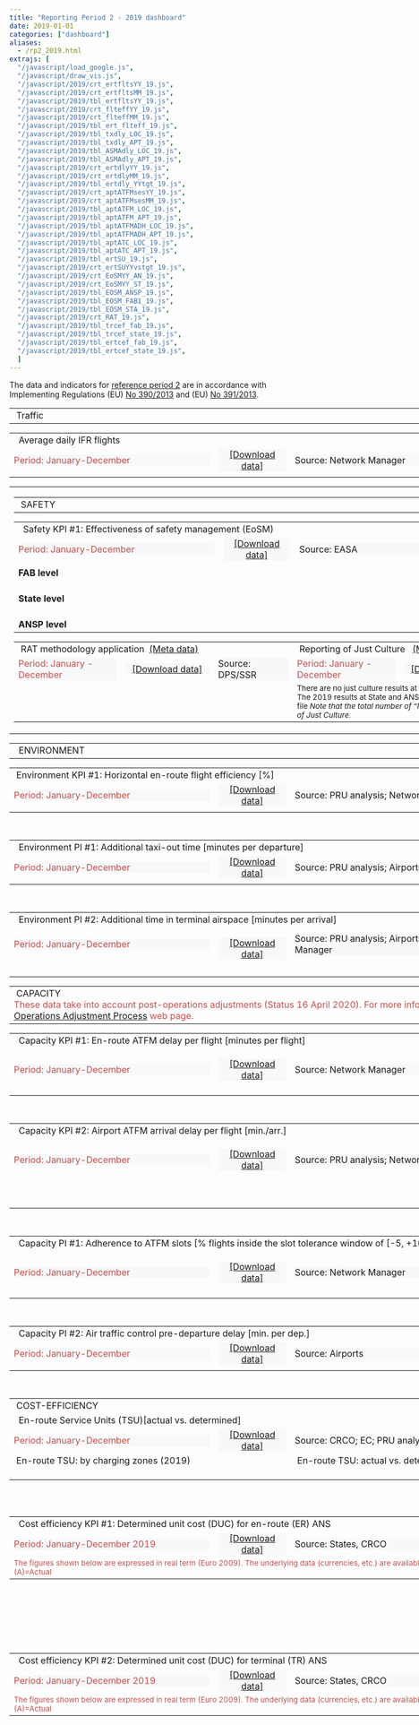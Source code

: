 ```yaml
---
title: "Reporting Period 2 - 2019 dashboard"
date: 2019-01-01
categories: ["dashboard"]
aliases:
  - /rp2_2019.html
extrajs: [
  "/javascript/load_google.js",
  "/javascript/draw_vis.js",
  "/javascript/2019/crt_ertfltsYY_19.js",
  "/javascript/2019/crt_ertfltsMM_19.js",
  "/javascript/2019/tbl_ertfltsYY_19.js",
  "/javascript/2019/crt_flteffYY_19.js",
  "/javascript/2019/crt_flteffMM_19.js",
  "/javascript/2019/tbl_ert_flteff_19.js",
  "/javascript/2019/tbl_txdly_LOC_19.js",
  "/javascript/2019/tbl_txdly_APT_19.js",
  "/javascript/2019/tbl_ASMAdly_LOC_19.js",
  "/javascript/2019/tbl_ASMAdly_APT_19.js",
  "/javascript/2019/crt_ertdlyYY_19.js",
  "/javascript/2019/crt_ertdlyMM_19.js",
  "/javascript/2019/tbl_ertdly_YYtgt_19.js",
  "/javascript/2019/crt_aptATFMsesYY_19.js",
  "/javascript/2019/crt_aptATFMsesMM_19.js",
  "/javascript/2019/tbl_aptATFM_LOC_19.js",
  "/javascript/2019/tbl_aptATFM_APT_19.js",
  "/javascript/2019/tbl_aptATFMADH_LOC_19.js",
  "/javascript/2019/tbl_aptATFMADH_APT_19.js",
  "/javascript/2019/tbl_aptATC_LOC_19.js",
  "/javascript/2019/tbl_aptATC_APT_19.js",
  "/javascript/2019/tbl_ertSU_19.js",
  "/javascript/2019/crt_ertSUYYvstgt_19.js",
  "/javascript/2019/crt_EoSMYY_AN_19.js",
  "/javascript/2019/crt_EoSMYY_ST_19.js",
  "/javascript/2019/tbl_EOSM_ANSP_19.js",
  "/javascript/2019/tbl_EOSM_FAB1_19.js",
  "/javascript/2019/tbl_EOSM_STA_19.js",
  "/javascript/2019/crt_RAT_19.js",
  "/javascript/2019/tbl_trcef_fab_19.js",
  "/javascript/2019/tbl_trcef_state_19.js",
  "/javascript/2019/tbl_ertcef_fab_19.js",
  "/javascript/2019/tbl_ertcef_state_19.js",
  ]
---
```

<script type="text/javascript" src="//www.google.com/jsapi"></script>

The data and indicators for [reference period 2][ref2] are in accordance with Implementing Regulations (EU) [No 390/2013][no390_2013] and (EU) [No 391/2013][no391_2013].

<table style="text-align: left; width: 950px;" border="0" cellpadding="2" cellspacing="2">
  <tbody>
  <tr>
    <td colspan="2" rowspan="1" style="width: 950px"><div class="head2">&nbsp;Traffic</div></td>
  </tr>
    <table style="width: 950px;" border="0" cellpadding="1" cellspacing="1">
    <tbody>
    <tr>
      <td colspan="4" rowspan="1"><div class="head3">&nbsp; Average daily IFR flights</div></td>
    </tr>
    <tr>
      <td><div style="width: 350px; text-align: left; background-color:#f7f8f9; vertical-align: top;" class="data-period"> <span style="color:#C0504D;">Period: January-December</span></div></td>
      <td><div style="width: 120px; text-align: center; background-color:#f7f8f9; vertical-align: top;"><span style="color: rgb(102, 102, 102);"><a href="https://docs.google.com/spreadsheets/d/1uO67qKc4l7OZEKcMDRi5DjzJ7mEWYUUGHGFRonNJ_hY/edit?usp=sharing&hl=en_GB" target="_blank">[Download data]</a></span></div></td>
      <td><div style="width: 350px; text-align: left; background-color:#f7f8f9; vertical-align: top;" class="data-source">Source: Network Manager</div></td>
      <td><div style="width: 120px; text-align: center; background-color:#f7f8f9; vertical-align: top;"> <span style="color: rgb(102, 102, 102);"><a href='{{< relref "/metadata/minutes-of-en-route-atfm-delay-per-flight.Rmd" >}}' target="_blank">[Meta data]</a></span></div></td>
    </tr>
    <tr>
      <td colspan="2" rowspan="1" style="width: 475px; vertical-align: top;">
      <div id="crt_cap_ert_YY"></div>
      <div style="float: left;" id="crt_ertfltsYY_19"></div>
      <div style="float: left;" id="crt_ertfltsMM_19"></div></td>
      <td colspan="2" rowspan="1" style="width: 475px; vertical-align: top;">
      <div style="float: top;" id="tbl_ertfltsYY_19"></div></td>
    </tr>
    </tbody>
  </table>
</tbody>
</table>


<table style="text-align: left; width: 950px;" border="0" cellpadding="2" cellspacing="2">
  <tbody>
    <tr>
      <td colspan="4" rowspan="1" style="width: 950px">
          <table style="text-align: left; width: 950px;" border="0" cellpadding="2" cellspacing="2">
            <tbody>
            <tr>
              <td colspan="4" rowspan="1" style="width: 950px"><div class="head2">&nbsp;SAFETY</div></td>
            </tr>
              <table style="width: 950px;" border="0" cellpadding="1" cellspacing="1">
                <tr>
                  <td colspan="4" rowspan="1"><div class="head3">&nbsp; Safety KPI #1: Effectiveness of safety management (EoSM)</div></td>
                </tr>
                <tr>
                  <td><div style="width: 350px; text-align: left; background-color:#f7f8f9; vertical-align: top;" class="data-period"><span style="color:#C0504D;">Period: January-December</span></div></td>
                  <td><div style="width: 120px; text-align: center; background-color:#f7f8f9; vertical-align: top;"><span style="color: rgb(102, 102, 102);"><a href="https://docs.google.com/spreadsheets/d/1kp_CFuFfUVLk_4krFAzpOCuJURH6OhIKUm0YiAzAMu0/edit?usp=sharing" target="_blank">[Download data]</a></span></div></td>
                  <td><div style="width: 350px; text-align: left; background-color:#f7f8f9; vertical-align: top;" class="data-source">Source: EASA</div></td>
                  <td><div style="width: 120px; text-align: center; background-color:#f7f8f9; vertical-align: top;"> <span style="color: rgb(102, 102, 102);"><a href='{{< relref "/metadata/effectiveness-of-safety-management.md" >}}' target="_blank">[Meta data]</a></span></div></td>
                </tr>
                <tr>
                  <td colspan="2" rowspan="1" style="width: 475px; vertical-align: top;"><div style="float: top;" id="crt_EoSMYY_ST_19"></div></td>
                  <td colspan="2" rowspan="1" style="width: 475px; vertical-align: top;"><div style="float: top;" id="crt_EoSMYY_AN_19"></div></td>
                </tr>
                <tr>
                  <td colspan="4" rowspan="1" style="width: 950px; vertical-align: top;"><div><b>FAB level</b></div><div style="float: top;" id="tbl_EOSM_FAB1_19"></div></td>
                </tr>
                <tr>
                  <td colspan="4" rowspan="1" style="width: 950px; vertical-align: top;"><br><div><b>State level</b></div><div style="float: top;" id="tbl_EOSM_STA_19"></div></td>
                </tr>
                <tr>
                  <td colspan="4" rowspan="1" style="width: 950px; vertical-align: top;"><br><div><b>ANSP level</b></div><div style="float: top;" id="tbl_EOSM_ANSP_19"></div></td>
                </tr>
              </table>
              <table style="text-align: left; width: 950px;" border="0" cellpadding="2" cellspacing="2">
                  <tr>
                    <td colspan="3" rowspan="1" style="width: 475px, text-align: center; vertical-align: top;"><div class="head4">&nbsp;RAT methodology application&nbsp;&nbsp;<a href='{{< relref "/metadata/rat-methodology-application.md" >}}' target="_blank">(Meta data)</a></div></td>
                    <td colspan="3" rowspan="1" style="width: 475px, text-align: center; vertical-align: top;"><div class="head4">&nbsp;Reporting of Just Culture &nbsp;&nbsp;<a href='{{< relref "/metadata/reporting-of-just-culture.md" >}}' target="_blank">(Meta data)</a> </div></td>
                  </tr>
                  <tr>
                    <td><div style="width: 175px; text-align: left; background-color:#f7f8f9; vertical-align: top;" class="data-period"> <span style="color:#C0504D;">Period: January - December</span></div></td>
                    <td><div style="width: 150px; text-align: center; background-color:#f7f8f9; vertical-align: top;"><span style="color: rgb(102, 102, 102);"><a href="https://docs.google.com/spreadsheets/d/1Anz6B8lB570OSON1-Bm0ud5dT6fpwNLiZR2uBRjrLiw/edit?usp=sharing" target="_blank">[Download data]</a></span></div></td>
                    <td><div style="width: 125px; text-align: left; background-color:#f7f8f9; vertical-align: top;" class="data-source">Source: DPS/SSR</div></td>
                    <td><div style="width: 175px; text-align: left; background-color:#f7f8f9; vertical-align: top;" class="data-period"> <span style="color:#C0504D;">Period: January - December</span></div></td>
                    <td><div style="width: 150px; text-align: center; background-color:#f7f8f9; vertical-align: top;"><span style="color: rgb(102, 102, 102);"><a href="https://docs.google.com/spreadsheets/d/1X1CyjMrwWwOlupkPCQ4G5dNxCNdYB4Gxp586O9ImOVo/edit?usp=sharing" target="_blank">[Download data]</a></span></div></td>
                    <td><div style="width: 125px; text-align: left; background-color:#f7f8f9; vertical-align: top;" class="data-source">Source: EASA</div></td>
                  </tr>
                  <tr style="vertical-align:top">
                    <td colspan="3" rowspan="1"><div id="crt_RAT_19"></div></td>
                    <td colspan="3" rowspan="1"><div><small>There are no just culture results at European wide level.<br>The 2019 results at State and ANSP level can be found in the download file<i>&nbsp;Note that the total number of "NO" answers may not reflect an absence of Just Culture.</i></small></div></td>
    </tr>
    </tbody>
    </table>
</tbody>
</table>

<table style="text-align: left; width: 950px;" border="0" cellpadding="2" cellspacing="2">
<tbody>
<tr>
<td colspan="4" rowspan="1" style="width: 950px">
<div class="head2">&nbsp; ENVIRONMENT</div>
</td>
</tr>
<table style="width: 950px;" border="0" cellpadding="1" cellspacing="1">
<tbody>
<tr>
<td colspan="4" rowspan="1">
<div class="head3">&nbsp;Environment KPI #1: Horizontal en-route flight efficiency [%]</div>
</td>
</tr>
<tr>
<td>
<div style="width: 350px; text-align: left; background-color:#f7f8f9; vertical-align: top;" class="data-period"> <span style="color:#C0504D;">
Period: January-December</span></div>
</td>
<td>
<div style="width: 120px; text-align: center; background-color:#f7f8f9; vertical-align: top;"><span style="color: rgb(102, 102, 102);">
<a href="https://docs.google.com/spreadsheets/d/1Dk1vD4mPBZU1Ve3Wjxx1cHrBjV6O7T025vb4wVskPbo/edit?usp=sharing&hl=en_GB" target="_blank">[Download data]</a>
</span></div>
</td>
<td>
<div style="width: 350px; text-align: left; background-color:#f7f8f9; vertical-align: top;" class="data-source">
Source: PRU analysis; Network Manager</div>
</td>
<td>
<div style="width: 120px; text-align: center; background-color:#f7f8f9; vertical-align: top;"> <span style="color: rgb(102, 102, 102);">
<a href='{{< relref "/metadata/average-horizontal-en-route-inefficiency.md" >}}' target="_blank">[Meta data]</a>
</span></div>
</td>
</tr>
<tr>
<td colspan="2" rowspan="1" style="width: 475px; vertical-align: top;">
<div style="float: left;" id="crt_flteffYY_19"></div>
<div style="float: left;" id="crt_flteffMM_19"></div>
<td colspan="2" rowspan="1" style="width: 475px; vertical-align: top;">
<div style="float: top;" id="tbl_ert_flteff_19"></div>
</tr>
</tbody>
</table>
<br>
<table style="width: 950px;" border="0" cellpadding="1" cellspacing="1">
<tbody>
<tr>
<td colspan="4" rowspan="1">
<div class="head3">&nbsp; Environment PI #1: Additional taxi-out time [minutes per departure]</div>
<span style="color:#C0504D;"></span>
</td>
</tr>
<tr>
<td>
<div style="width: 350px; text-align: left; background-color:#f7f8f9; vertical-align: top;" class="data-period"> <span style="color:#C0504D;">
Period: January-December</span></div>
</td>
<td>
<div style="width: 120px; text-align: center; background-color:#f7f8f9; vertical-align: top;"><span style="color: rgb(102, 102, 102);">
<a href="https://docs.google.com/spreadsheets/d/1STzOX3jmEDKzXg3Bdqj958gciCLyGXwbgBLqVre6qQM/edit?usp=sharing&hl=en_GB" 
target="_blank">[Download data]</a>
</span></div>
</td>
<td>
<div style="width: 350px; text-align: left; background-color:#f7f8f9; vertical-align: top;">
Source: PRU analysis; Airports</div>
</td>
<td>
<div style="width: 120px; text-align: center; background-color:#f7f8f9; vertical-align: top;"> <span style="color: rgb(102, 102, 102);">
<a href='{{< relref "/metadata/additional-taxi-out-time.html" >}}' target="_blank">[Meta data]</a>
</span></div>
</td>
</tr>
<tr>
<td colspan="2" rowspan="1" style="width: 475px; vertical-align: top;">
<div style="float: top;" id="tbl_txdly_LOC_19"></div>
<td colspan="2" rowspan="1" style="width: 475px; vertical-align: top;">
<div style="float: top;" id="tbl_txdly_APT_19"></div>
</td>
</tr>
</tbody>
</table>
<br>
<table style="width: 950px;" border="0" cellpadding="1" cellspacing="1">
<tbody>
<tr>
<td colspan="4" rowspan="1">
<div class="head3">&nbsp; Environment PI #2: Additional time in terminal airspace [minutes per arrival]</div>
<span style="color:#C0504D;"></span>
</td>
</tr>
<tr>

<td>
<div style="width: 350px; text-align: left; background-color:#f7f8f9; vertical-align: top;" class="data-period"> <span style="color:#C0504D;">
Period: January-December</span></div>
</td>
<td>
<div style="width: 120px; text-align: center; background-color:#f7f8f9; vertical-align: top;"><span style="color: rgb(102, 102, 102);">

<a href="https://docs.google.com/spreadsheets/d/1EJDkwzupnXTKW5DgMO5wAszl8k_So0sqW0MDfRjXZE0/edit?usp=sharing&hl=en_GB" target="_blank">[Download data]</a>
</span></div>
</td>
<td>
<div style="width: 350px; text-align: left; background-color:#f7f8f9; vertical-align: top;" class="data-source">
Source: PRU analysis; Airports; Network Manager</div>
</td>
<td>
<div style="width: 120px; text-align: center; background-color:#f7f8f9; vertical-align: top;"> <span style="color: rgb(102, 102, 102);">
<a href='{{< relref "/metadata/additional-asma-time.html" >}}' target="_blank">[Meta data]</a>
</span></div>
</td>
</tr>
<tr>
<td colspan="2" rowspan="1" style="width: 475px; vertical-align: top;">
<div style="float: top;" id="tbl_ASMAdly_LOC_19"></div>
<br> </td>
<td colspan="2" rowspan="1" style="width: 475px; vertical-align: top;">
<div style="float: top" id="tbl_ASMAdly_APT_19"></div>
<br> </td>
</tr>
</tbody>
</table>

</tbody>
</table>
<table style="text-align: left; width: 950px;" border="0" cellpadding="2" cellspacing="2">
<tbody>
<tr>
<td colspan="4" rowspan="1" style="width: 950px">
<div class="head2">&nbsp;CAPACITY</div>
<span style="color:#C0504D;">
These data take into account post-operations adjustments (Status 16 April 2020).
For more information see also the <a href="https://www.eurocontrol.int/service/post-operations-performance-adjustment" target="_blank">Post Operations Adjustment Process</a> web page.
</span>
</td>
</tr>
<table style="width: 950px;" border="0" cellpadding="1" cellspacing="1">
<tbody>
<tr>
<td colspan="4" rowspan="1">
<div class="head3">&nbsp; Capacity KPI #1: En-route ATFM delay per flight [minutes per flight]</div>
</div>
</td>
</tr>
<tr>
<td>
<div style="width: 350px; text-align: left; background-color:#f7f8f9; vertical-align: top;" class="data-period"> <span style="color:#C0504D;">
Period: January-December</span></div>
</td>
<td>
<div style="width: 120px; text-align: center; background-color:#f7f8f9; vertical-align: top;"><span style="color: rgb(102, 102, 102);">
<a href="https://docs.google.com/spreadsheets/d/1Mad91puR9PE579vqCbCyI2tgxC7otKnVXBDqlIyleaU/edit?usp=sharing&hl=en_GB" target="_blank">[Download data]</a>

</span></div>
</td>
<td>
<div style="width: 350px; text-align: left; background-color:#f7f8f9; vertical-align: top;" class="data-source">
Source: Network Manager</div>
</td>
<td>
<div style="width: 120px; text-align: center; background-color:#f7f8f9; vertical-align: top;"> <span style="color: rgb(102, 102, 102);">
<a href='{{< relref "/metadata/minutes-of-en-route-atfm-delay-per-flight.Rmd" >}}' target="_blank">[Meta data]</a>
</span></div>
</td>
</tr>
<tr>
<td colspan="2" rowspan="1" style="width: 475px; vertical-align: top;">
<div style="float: left;" id="crt_ertdlyYY_19"></div>
<div style="float: left;" id="crt_ertdlyMM_19"></div>
<td colspan="2" rowspan="1" style="width: 475px; vertical-align: top;">
<div style="float: top;" id="tbl_ertdly_YYtgt_19"></div>
</tr>
</tbody>
</table>
<br>
<table style="width: 950px;" border="0" cellpadding="1" cellspacing="1">
<tbody>
<tr>
<td colspan="4" rowspan="1">
<div class="head3">&nbsp; Capacity KPI #2: Airport ATFM arrival delay per flight [min./arr.]</div>
</td>
</tr>
<tr>
<td>
<div style="width: 350px; text-align: left; background-color:#f7f8f9; vertical-align: top;" class="data-period"> <span style="color:#C0504D;">
Period: January-December</span></div>
</td>
<td>
<div style="width: 120px; text-align: center; background-color:#f7f8f9; vertical-align: top;"><span style="color: rgb(102, 102, 102);">
<a href="https://docs.google.com/spreadsheets/d/1X0QgDGaN-NaHRgMthUS5UXfzPgYN42QiVG-ZQYa0VX4/edit?usp=sharing&hl=en_GB" target="_blank">[Download data]</a>

</span></div>
</td>

<td>
<div style="width: 350px; text-align: left; background-color:#f7f8f9; vertical-align: top;" class="data-source">
Source: PRU analysis; Network Manager</div>
</td>
<td>
<div style="width: 120px; text-align: center; background-color:#f7f8f9; vertical-align: top;"> <span style="color: rgb(102, 102, 102);">
<a href='{{< relref "/metadata/airport-atfm-delay.md" >}}' target="_blank">[Meta data]</a>
</span></div>
</td>
</tr>
<tr>
<td colspan="2" rowspan="1" style="width: 475px; vertical-align: top;">
<div style="float: left;" id="crt_aptATFMsesYY_19"></div>
<br>
<br>
<div style="float: top;" id="tbl_aptATFM_LOC_19"></div>
<td colspan="2" rowspan="1" style="width: 475px; vertical-align: top;">
<div style="float: left;" id="crt_aptATFMsesMM_19"></div>
<br>
<br>
<div style="float: top;" id="tbl_aptATFM_APT_19"></div>
</tr>
</tbody>
</table>
<br>
<table style="width: 950px;" border="0" cellpadding="1" cellspacing="1">
<tbody>
<tr>
<td colspan="4" rowspan="1">
<div class="head3">&nbsp; Capacity PI #1: Adherence to ATFM slots [% flights inside the slot tolerance window of [-5, +10 min.]]</div>
</td>
</tr>
<tr>
<td>
<div style="width: 350px; text-align: left; background-color:#f7f8f9; vertical-align: top;" class="data-period"> <span style="color:#C0504D;">
Period: January-December</span></div>
</td>
<td>
<div style="width: 120px; text-align: center; background-color:#f7f8f9; vertical-align: top;"><span style="color: rgb(102, 102, 102);">
<a href="https://docs.google.com/spreadsheets/d/1Wult0WrytVHaIeu_OsmBNt-YAX2aesUjz3mSY2mX3VA/edit?usp=sharing&hl=en_GB" target="_blank">[Download data]</a>

</span></div>
</td>
<td>
<div style="width: 350px; text-align: left; background-color:#f7f8f9; vertical-align: top;" class="data-source">
Source: Network Manager</div>
</td>
<td>
<div style="width: 120px; text-align: center; background-color:#f7f8f9; vertical-align: top;"> <span style="color: rgb(102, 102, 102);">
<a href='{{< relref "/metadata/atfm-slot-adherence.md" >}}' target="_blank">[Meta data]</a>
</span></div>
</td>
</tr>
<tr>
<td colspan="2" rowspan="1" style="width: 475px; vertical-align: top;">
<div style="float: top;" id="tbl_aptATFMADH_LOC_19"></div>
<td colspan="2" rowspan="1" style="width: 475px; vertical-align: top;">
<div style="float: top;" id="tbl_aptATFMADH_APT_19"></div>
</tr>
</tbody>
</table>
<br>
<table style="width: 950px;" border="0" cellpadding="1" cellspacing="1">
<tbody>
<tr>
<td colspan="4" rowspan="1">
<div class="head3">&nbsp; Capacity PI #2: Air traffic control pre-departure delay [min. per dep.]</div>
</td>
</tr>
<tr>
<td>
<div style="width: 350px; text-align: left; background-color:#f7f8f9; vertical-align: top;" class="data-period"> <span style="color:#C0504D;">
Period: January-December</span></div>
</td>
<td>
<div style="width: 120px; text-align: center; background-color:#f7f8f9; vertical-align: top;"><span style="color: rgb(102, 102, 102);">
<a href="https://docs.google.com/spreadsheets/d/1RvmgvIWhdyjRWM4IazWKXB4stMFd6zIuYZXyF1JNVhM/edit?usp=sharing&hl=en_GB" target="_blank">[Download data]</a>
</span></div>
</td>
<td>
<div style="width: 350px; text-align: left; background-color:#f7f8f9; vertical-align: top;">
Source: Airports</div>
</td>
<td>
<div style="width: 120px; text-align: center; background-color:#f7f8f9; vertical-align: top;"> <span style="color: rgb(102, 102, 102);">
<a href='{{< relref "/metadata/atc-pre-departure-delay.md" >}}' target="_blank">[Meta data]</a>
</span></div>
</td>
</tr>
<tr>
<td colspan="2" rowspan="1" style="width: 475px; vertical-align: top;">
<div style="float: top;" id="tbl_aptATC_LOC_19"></div>
</td>
<td colspan="2" rowspan="1" style="width: 475px; vertical-align: top;">
<div style="float: top;" id="tbl_aptATC_APT_19"></div>
</td>
</tr>
</tbody>
</table>


<br>
</table>
<table style="text-align: left; width: 950px;" border="0" cellpadding="2" cellspacing="2">
<tbody>
<tr>
<td colspan="4" rowspan="1" style="width: 950px">
<div class="head2">&nbsp;COST-EFFICIENCY</div>
</td>
<tr>

<td colspan="4" rowspan="1">
<div class="head3">&nbsp; En-route Service Units (TSU)[actual vs. determined]</div>
</td>
</tr>
<tr>
<td>
<div style="width: 350px; text-align: left; background-color:#f7f8f9; vertical-align: top;" class="data-period"> <span style="color:#C0504D;">
Period: January-December</span></div>
</td>
<td>

<div style="width: 120px; text-align: center; background-color:#f7f8f9; vertical-align: top;"><span style="color: rgb(102, 102, 102);">
<a href="https://docs.google.com/spreadsheets/d/1zrW4kOrrvSxeYecGwB51tCN6lBCuGuOHaS17-jtf9AY/edit?usp=sharing" target="_blank">[Download data]</a>
</span></div>
</td>
<td>
<div style="width: 350px; text-align: left; background-color:#f7f8f9; vertical-align: top;">
Source: CRCO; EC; PRU analysis </div>
</td>
<td>
<div style="width: 120px; text-align: center; background-color:#f7f8f9; vertical-align: top;"> <span style="color: rgb(102, 102, 102);">
</span></div>
</td>
</tr>
<tr>
<td colspan="2" rowspan="1" style="width: 475px, text-align: center; vertical-align: top; ">
<div class="head4">&nbsp;En-route TSU: by charging zones (2019)</div>
<div style="text-align: left; vertical-align: top;">
<div style="float: top;" id="tbl_ertSU_19"></div>
<br>
</td>
<td colspan="2" rowspan="1" style="width: 475px, text-align: center; vertical-align: top; ">
<div class="head4">&nbsp;En-route TSU: actual vs. determined (2019)</div>
<div style="text-align: left; vertical-align: top;">
<div style="float: top;" id="crt_ertSUYYvstgt_19"></div>
</td>
</tr>
</tbody>
</table>


<table style="text-align: left; width: 950px;" border="0" cellpadding="2" cellspacing="2">
  <tbody>
    <table style="width: 950px;" border="0" cellpadding="1" cellspacing="1">
      <tbody>
        <tr>
          <td colspan="4" rowspan="1"><div class="head3">&nbsp; Cost efficiency KPI #1: Determined unit cost (DUC) for en-route (ER) ANS</div></td>
        </tr>
        <tr>
          <td><div style="width: 350px; text-align: left; background-color:#f7f8f9; vertical-align: top;" class="data-period"> <span style="color:#C0504D;">
              Period: January-December 2019</span></div></td>
          <td><div style="width: 120px; text-align: center; background-color:#f7f8f9; vertical-align: top;"><span style="color: rgb(102, 102, 102);">
              <a href="https://docs.google.com/spreadsheets/d/1aZLiB6_90_J0Yo1imG3yn8TwHP0uKRUSt8otZwqgCRs/edit?usp=sharing&hl=en_GB" target="_blank">[Download data]</a></span></div></td>
          <td><div style="width: 350px; text-align: left; background-color:#f7f8f9; vertical-align: top;">Source: States, CRCO</div></td>
          <td><div style="width: 120px; text-align: center; background-color:#f7f8f9; vertical-align: top;"> <span style="color: rgb(102, 102, 102);"><a href='{{< relref "/metadata/rp2.md" >}}' target="_blank">[Meta data]</a></span></div></td>
        </tr>
<br>
        <tr>
          <td colspan="4" rowspan="1" style="width: 950px"><span style="color:#C0504D;"><small>The figures shown below are expressed in real term (Euro 2009). The underlying data (currencies, etc.) are available in the download file. (D)=Determined ; (A)=Actual</small></span></td>
        </tr>
    </tbody>
  </table>
<br>
        <tr>
          <td colspan="1" rowspan="1" style="width: 950px; vertical-align: top;">
            <div id="tbl_ertcef_state_19"></div></td>
      <br>
        </tr>
      <br>
        <tr>
          <td colspan="1" rowspan="1" style="width: 950px; vertical-align: top;">
            <div id="tbl_ertcef_fab_19"></div></td>
        </tr>
  </tbody>
</table>


<table style="text-align: left; width: 950px;" border="0" cellpadding="2" cellspacing="2">
  <tbody>
      <table style="width: 950px;" border="0" cellpadding="1" cellspacing="1">
        <tbody>
          <tr>
            <td colspan="4" rowspan="1"><div class="head3">&nbsp; Cost efficiency KPI #2: Determined unit cost (DUC) for terminal (TR) ANS</div></td>
          </tr>
          <tr>
            <td><div style="width: 350px; text-align: left; background-color:#f7f8f9; vertical-align: top;" class="data-period"> <span style="color:#C0504D;">Period: January-December 2019</span></div></td>
            <td><div style="width: 120px; text-align: center; background-color:#f7f8f9; vertical-align: top;"><span style="color: rgb(102, 102, 102);">
            <a href="https://docs.google.com/spreadsheets/d/1I4h02dUnT-4JrLK6Z_xrOtgIjH-paf3CtDnkWuprifk/edit?usp=sharing&hl=en_GB" target="_blank">[Download data]</a></span></div></td>
            <td><div style="width: 350px; text-align: left; background-color:#f7f8f9; vertical-align: top;">Source: States, CRCO</div></td>
            <td><div style="width: 120px; text-align: center; background-color:#f7f8f9; vertical-align: top;"> <span style="color: rgb(102, 102, 102);"><a href='{{< relref "/metadata/rp2.md" >}}' target="_blank">[Meta data]</a></span></div></td>
          </tr>
      <br>
          <tr>
            <td colspan="4" rowspan="1" style="width: 950px"><span style="color:#C0504D;"><small>The figures shown below are expressed in real term (Euro 2009). The underlying data (currencies, etc.) are available in the download file. (D)=Determined ; (A)=Actual</small></span></td>
          </tr>
      </tbody>
    </table>
<br>
      <tr>
        <td colspan="1" rowspan="1" style="width: 950px; vertical-align: top;"><div id="tbl_trcef_state_19"></div></td>
      <br>
      </tr>
      <br>
      <tr>
        <td colspan="1" rowspan="1" style="width: 950px; vertical-align: top;"><div id="tbl_trcef_fab_19"></div></td>
      </tr>
    </tbody>
</table>

<script src="//d3js.org/d3.v3.min.js" type="text/javascript"></script>
<script type="text/javascript" src="https://pym.nprapps.org/pym.v1.min.js"></script>


[no317_2019]: https://eur-lex.europa.eu/legal-content/EN/TXT/?uri=uriserv:OJ.L_.2019.056.01.0001.01.ENG "IR 317/2019"
[no390_2013]: https://eur-lex.europa.eu/legal-content/EN/TXT/?uri=CELEX:32013R0390 "IR 390/2019"
[no391_2013]: https://eur-lex.europa.eu/legal-content/EN/TXT/?uri=CELEX:32013R0391 "IR 391/2019"
[ref2]: ../../metadata/rp2/ "Reference Period 2"